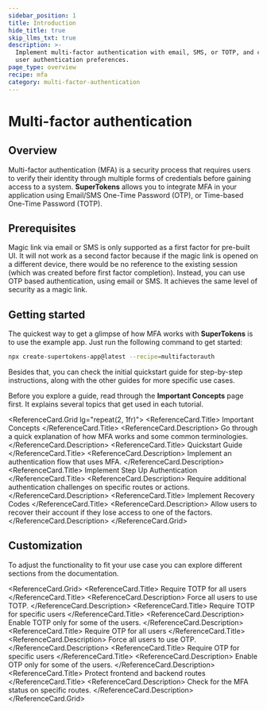 ```yaml
---
sidebar_position: 1
title: Introduction
hide_title: true
skip_llms_txt: true
description: >-
  Implement multi-factor authentication with email, SMS, or TOTP, and customize
  user authentication preferences.
page_type: overview
recipe: mfa
category: multi-factor-authentication
---
```



# Multi-factor authentication

## Overview

Multi-factor authentication (MFA) is a security process that requires users to verify their identity through multiple forms of credentials before gaining access to a system.
**SuperTokens** allows you to integrate MFA in your application using Email/SMS One-Time Password (OTP), or Time-based One-Time Password (TOTP).

## Prerequisites

<PaidFeatureCallout />

Magic link via email or SMS is only supported as a first factor for pre-built UI.
It will not work as a second factor because if the magic link is opened on a different device, there would be no reference to the existing session (which was created before first factor completion).
Instead, you can use OTP based authentication, using email or SMS.
It achieves the same level of security as a magic link.

## Getting started

The quickest way to get a glimpse of how MFA works with **SuperTokens** is to use the example app.
Just run the following command to get started:

```bash
npx create-supertokens-app@latest --recipe=multifactorauth
```

Besides that, you can check the initial quickstart guide for step-by-step instructions, along with the other guides for more specific use cases.

Before you explore a guide, read through the **Important Concepts** page first.
It explains several topics that get used in each tutorial.

<ReferenceCard.Grid lg="repeat(2, 1fr)">
  <ReferenceCard href="/docs/additional-verification/mfa/important-concepts">
    <ReferenceCard.Title>
      Important Concepts
    </ReferenceCard.Title>
    <ReferenceCard.Description>
      Go through a quick explanation of how MFA works and some common terminologies.
    </ReferenceCard.Description>
  </ReferenceCard>
  <ReferenceCard href="/docs/additional-verification/mfa/initial-setup">
    <ReferenceCard.Title>
      Quickstart Guide
    </ReferenceCard.Title>
    <ReferenceCard.Description>
      Implement an authentication flow that uses MFA. 
    </ReferenceCard.Description>
  </ReferenceCard>
  <ReferenceCard href="/docs/additional-verification/mfa/step-up-auth">
    <ReferenceCard.Title>
      Implement Step Up Authentication
    </ReferenceCard.Title>
    <ReferenceCard.Description>
      Require additional authentication challenges on specific routes or actions.
    </ReferenceCard.Description>
  </ReferenceCard>
  <ReferenceCard href="/docs/additional-verification/mfa/backup-codes">
    <ReferenceCard.Title>
      Implement Recovery Codes
    </ReferenceCard.Title>
    <ReferenceCard.Description>
      Allow users to recover their account if they lose access to one of the factors.
    </ReferenceCard.Description>
  </ReferenceCard>
</ReferenceCard.Grid>


## Customization 

To adjust the functionality to fit your use case you can explore different sections from the documentation. 

<ReferenceCard.Grid>
  <ReferenceCard href="/docs/additional-verification/mfa/totp/totp-for-all-users">
    <ReferenceCard.Title>
      Require TOTP for all users
    </ReferenceCard.Title>
    <ReferenceCard.Description>
      Force all users to use TOTP.
    </ReferenceCard.Description>
  </ReferenceCard>
  <ReferenceCard href="/docs/additional-verification/mfa/totp/totp-for-opt-in-users">
    <ReferenceCard.Title>
      Require TOTP for specific users
    </ReferenceCard.Title>
    <ReferenceCard.Description>
      Enable TOTP only for some of the users.
    </ReferenceCard.Description>
  </ReferenceCard>
  <ReferenceCard href="/docs/additional-verification/mfa/email-sms-otp/otp-for-all-users">
    <ReferenceCard.Title>
      Require OTP for all users
    </ReferenceCard.Title>
    <ReferenceCard.Description>
      Force all users to use OTP.
    </ReferenceCard.Description>
  </ReferenceCard>
  <ReferenceCard href="/docs/additional-verification/mfa/email-sms-otp/otp-for-opt-in-users">
    <ReferenceCard.Title>
      Require OTP for specific users
    </ReferenceCard.Title>
    <ReferenceCard.Description>
      Enable OTP only for some of the users.
    </ReferenceCard.Description>
  </ReferenceCard>
  <ReferenceCard href="/docs/additional-verification/mfa/protect-routes">
    <ReferenceCard.Title>
      Protect frontend and backend routes
    </ReferenceCard.Title>
    <ReferenceCard.Description>
      Check for the MFA status on specific routes.
    </ReferenceCard.Description>
  </ReferenceCard>
</ReferenceCard.Grid>


